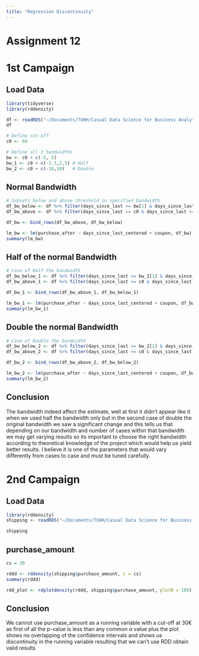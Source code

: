 ```yaml
---
title: "Regression Discontinuity"
---
```


# Assignment 12

# 1st Campaign 

## Load Data

```r
library(tidyverse)
library(rddensity)

df <- readRDS("~/Documents/TUHH/Casual Data Science for Business Analytics/Causal_Data_Science_Data/coupon.rds")
df

# Define cut-off
c0 <- 60

# Define all 3 bandwidths
bw <- c0 + c(-5, 5)
bw_1 <- c0 + c(-2.5,2,5) # Half
bw_2 <- c0 + c(-10,10)   # Double
```

## Normal Bandwidth 

```r
# Subsets below and above threshold in specified bandwidth
df_bw_below <- df %>% filter(days_since_last >= bw[1] & days_since_last < c0)
df_bw_above <- df %>% filter(days_since_last >= c0 & days_since_last <= bw[2])

df_bw <- bind_rows(df_bw_above, df_bw_below)

lm_bw <- lm(purchase_after ~ days_since_last_centered + coupon, df_bw)
summary(lm_bw)
```

## Half of the normal Bandwidth

```r
# Case of Half the bandwidth
df_bw_below_1 <- df %>% filter(days_since_last >= bw_1[1] & days_since_last < c0)
df_bw_above_1 <- df %>% filter(days_since_last >= c0 & days_since_last <= bw_1[2])

df_bw_1 <- bind_rows(df_bw_above_1, df_bw_below_1)

lm_bw_1 <- lm(purchase_after ~ days_since_last_centered + coupon, df_bw_1)
summary(lm_bw_1)
```

## Double the normal Bandwidth

```r
# Case of Double the bandwidth
df_bw_below_2 <- df %>% filter(days_since_last >= bw_2[1] & days_since_last < c0)
df_bw_above_2 <- df %>% filter(days_since_last >= c0 & days_since_last <= bw_2[2])

df_bw_2 <- bind_rows(df_bw_above_2, df_bw_below_2)

lm_bw_2 <- lm(purchase_after ~ days_since_last_centered + coupon, df_bw_2)
summary(lm_bw_2)
```

## Conclusion 

The bandwidth indeed affect the estimate, well at first it didn't appear like it when we used half the bandwidth only but in the second case of double the original bandwidth we saw a significant change and this tells us that depending on our bandwidth and number of cases within that bandwidth we may get varying results so its important to choose the right bandwidth according to theoretical knowledge of the project which would help us yield better results. I believe it is one of the parameters that would vary differently from cases to case and must be tuned carefully.

# 2nd Campaign 

## Load Data

```r
library(rddensity)
shipping <- readRDS("~/Documents/TUHH/Casual Data Science for Business Analytics/Causal_Data_Science_Data/shipping.rds")

shipping
```

## purchase_amount

```r
cs = 30

rddd <- rddensity(shipping$purchase_amount, c = cs)
summary(rddd)

rdd_plot <- rdplotdensity(rddd, shipping$purchase_amount, plotN = 100)
```

## Conclusion

We cannot use purchase_amount as a running variable with a cut-off at 30€ as first of all the p-value is less than any common $\alpha$ value plus the plot shows no overlapping of the confidence intervals and shows us discontinuity in the running variable resulting that we can't use RDD obtain valid results